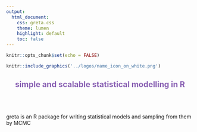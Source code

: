 ```yaml
---
output:
  html_document:
    css: greta.css
    theme: lumen
    highlight: default
    toc: false
---
```


```r
knitr::opts_chunk$set(echo = FALSE)
```

```r
knitr::include_graphics('../logos/name_icon_on_white.png')
```

<center><h2 style="color:#8960B3;"> simple and scalable statistical modelling in R</h2></center>

<br>
<br>

greta is an R package for writing statistical models and sampling from them by MCMC


